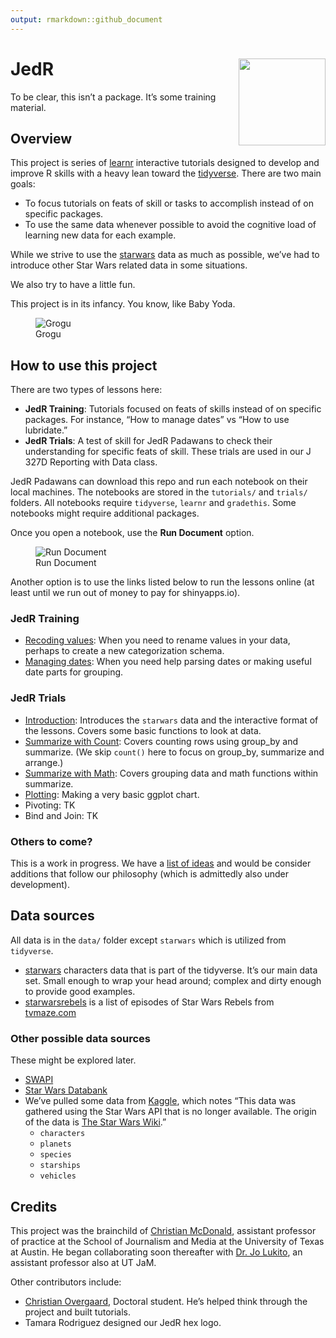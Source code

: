 ```yaml
---
output: rmarkdown::github_document
---
```


# JedR <img src='images/jedr_hex_800.png' align="right" height="139" />

To be clear, this isn't a package. It's some training material.

## Overview

This project is series of [learnr](https://rstudio.github.io/learnr/) interactive tutorials designed to develop and improve R skills with a heavy lean toward the [tidyverse](https://www.tidyverse.org/). There are two main goals:

- To focus tutorials on feats of skill or tasks to accomplish instead of on specific packages.
- To use the same data whenever possible to avoid the cognitive load of learning new data for each example.

While we strive to use the [starwars](https://dplyr.tidyverse.org/reference/starwars.html) data as much as possible, we've had to introduce other Star Wars related data in some situations.

We also try to have a little fun.

This project is in its infancy. You know, like Baby Yoda.

![Grogu](images/baby_yoda.jpeg)

## How to use this project

There are two types of lessons here:

- **JedR Training**: Tutorials focused on feats of skills instead of on specific packages. For instance, "How to manage dates" vs "How to use lubridate."
- **JedR Trials**: A test of skill for JedR Padawans to check their understanding for specific feats of skill. These trials are used in our J 327D Reporting with Data class.

JedR Padawans can download this repo and run each notebook on their local machines. The notebooks are stored in the `tutorials/` and `trials/` folders. All notebooks require `tidyverse`, `learnr` and `gradethis`. Some notebooks might require additional packages.

Once you open a notebook, use the **Run Document** option.

![Run Document](images/run-document.png)

Another option is to use the links listed below to run the lessons online (at least until we run out of money to pay for shinyapps.io).

### JedR Training

- [Recoding values](https://utdata.shinyapps.io/jedr-categorization/): When you need to rename values in your data, perhaps to create a new categorization schema.
- [Managing dates](https://utdata.shinyapps.io/jedr-manage-dates/): When you need help parsing dates or making useful date parts for grouping.

### JedR Trials

- [Introduction](https://utdata.shinyapps.io/jedr-trial-01-intro/): Introduces the `starwars` data and the interactive format of the lessons. Covers some basic functions to look at data.
- [Summarize with Count](https://utdata.shinyapps.io/jedr-trial-02-count/): Covers counting rows using group_by and summarize. (We skip `count()` here to focus on group_by, summarize and arrange.)
- [Summarize with Math](https://utdata.shinyapps.io/jedr-trial-03-sum/): Covers grouping data and math functions within summarize.
- [Plotting](https://utdata.shinyapps.io/jedr-trial-04-plot/): Making a very basic ggplot chart.
- Pivoting: TK
- Bind and Join: TK

### Others to come?

This is a work in progress. We have a [list of ideas](https://github.com/utdata/jedr-training/issues/2) and would be consider additions that follow our philosophy (which is admittedly also under development).

## Data sources

All data is in the `data/` folder except `starwars` which is utilized from `tidyverse`.

- [starwars](https://dplyr.tidyverse.org/reference/starwars.html) characters data that is part of the tidyverse. It's our main data set. Small enough to wrap your head around; complex and dirty enough to provide good examples.
- [starwarsrebels](data/starwarsrebels.csv) is a list of episodes of Star Wars Rebels from [tvmaze.com](https://www.tvmaze.com/shows/117/star-wars-rebels/episodes)

### Other possible data sources

These might be explored later.

- [SWAPI](https://swapi.dev/)
- [Star Wars Databank](https://www.starwars.com/databank)
- We've pulled some data from [Kaggle](https://www.kaggle.com/jsphyg/star-wars), which notes "This data was gathered using the Star Wars API that is no longer available. The origin of the data is [The Star Wars Wiki](https://starwars.fandom.com/wiki)."
  - `characters`
  - `planets`
  - `species`
  - `starships`
  - `vehicles`

## Credits

This project was the brainchild of [Christian McDonald](https://journalism.utexas.edu/faculty/christian-mcdonald), assistant professor of practice at the School of Journalism and Media at the University of Texas at Austin. He began collaborating soon thereafter with [Dr. Jo Lukito](https://journalism.utexas.edu/faculty/jo-lukito), an assistant professor also at UT JaM.

Other contributors include:

- [Christian Overgaard](https://journalism.utexas.edu/graduate/profiles/doctoral/christian-staal-bruun-overgaard), Doctoral student. He's helped think through the project and built tutorials.
- Tamara Rodriguez designed our JedR hex logo.

